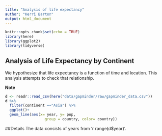 ```yaml
---
title: "Analysis of life expectancy"
author: "Kerri Barton"
output: html_document
---
```


```r
knitr::opts_chunk$set(echo = TRUE)
library(here)
library(ggplot2)
library(tidyverse)
```

## Analysis of Life Expectancy by Continent

We hypothesize that life expectancy is a function of time and location. This analysis attempts to check that relationship.

**Note**



```r
d <- readr::read_csv(here("data/gapminder/raw/gapminder_data.csv"))
d %>%
  filter(continent =="Asia") %>%
  ggplot()+
  geom_line(aes(x= year, y= pop,
                  group = country, color= country))


```

##Details
The data consists of years from 'r range(d$year)'.